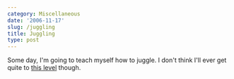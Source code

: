 ```yaml
---
category: Miscellaneous
date: '2006-11-17'
slug: /juggling
title: Juggling
type: post
---
```



Some day, I'm going to teach myself how to juggle. I don't think
I'll ever get quite to
[this level](http://video.google.com/videoplay?docid=-4030065537274948741)
though.